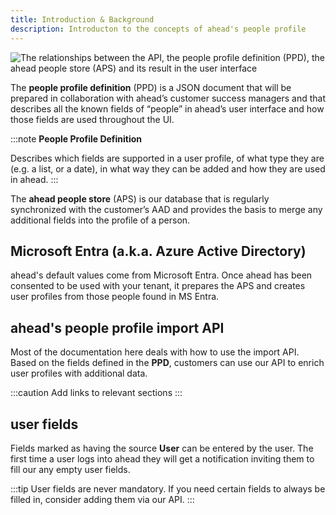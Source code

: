 ```yaml
---
title: Introduction & Background
description: Introducton to the concepts of ahead's people profile
---
```



<Image src={image} alt="The relationships between the API, the people profile definition (PPD), the ahead people store (APS) and its result in the user interface" />

The **people profile definition** (PPD) is a JSON document that will be prepared in collaboration with ahead’s customer success managers and that describes all the known fields of “people” in ahead’s user interface and how those fields are used throughout the UI.

:::note
**People Profile Definition**

Describes which fields are supported in a user profile, of what type they are (e.g. a list, or a date), in what way they can be added and how they are used in ahead.
:::

The **ahead people store** (APS) is our database that is regularly synchronized with the customer’s AAD and provides the basis to merge any additional fields into the profile of a person.

## Microsoft Entra (a.k.a. Azure Active Directory)

ahead's default values come from Microsoft Entra. Once ahead has been consented to be used with your tenant, it prepares the APS and creates user profiles from those people found in MS Entra.

## ahead's people profile import API

Most of the documentation here deals with how to use the import API. Based on the fields defined in the **PPD**, customers can use our API to enrich user profiles with additional data.

<LinkCard
  title="Authorization & Authentication"
  description="Learn how to authorize your requests"
  href="/reference/03-authentication-authorization/"
/>

:::caution
Add links to relevant sections
:::

## user fields

Fields marked as having the source **User** can be entered by the user. The first time a user logs into ahead they will get a notification inviting them to fill our any empty user fields.

:::tip
User fields are never mandatory. If you need certain fields to always be filled in, consider adding them via our API.
:::